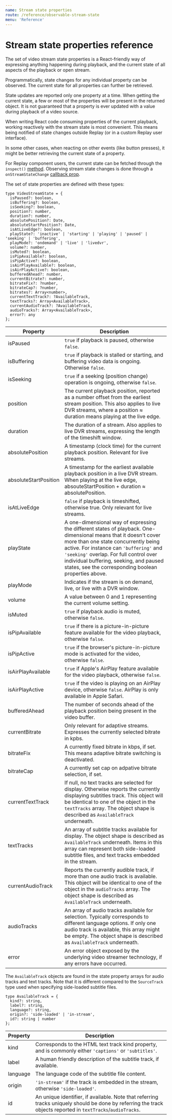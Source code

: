 ```yaml
---
name: Stream state properties
route: /reference/observable-stream-state
menu: 'Reference'
---
```


# Stream state properties reference

The set of video stream state properties is a React-friendly way of expressing anything happening during playback, and the current state of all aspects of the playback or open stream.

Programmatically, state changes for any individual property can be observed. The current state for all properties can further be retrieved.

State updates are reported only one property at a time. When getting the current state, a few or most of the properties will be present in the returned object. It is not guaranteed that a property is ever updated with a value during playback of a video source.

When writing React code consuming properties of the current playback, working reactively with the stream state is most convenient. This means being notified of state changes outside Replay (or in a custom Replay user interface).

In some other cases, when reacting on other events (like button presses), it might be better retrieving the current state of a property.

For Replay component users, the current state can be fetched through the `inspect()` [method](/replay/api#methods-available-through-onplaybackactionsready). Observing stream state changes is done through a `onStreamStateChange` [callback prop](/replay/api#callback-props).

The set of state properties are defined with these types:

```
type VideoStreamState = {
  isPaused?: boolean,
  isBuffering?: boolean,
  isSeeking?: boolean,
  position?: number,
  duration?: number,
  absolutePosition?: Date,
  absoluteStartPosition?: Date,
  isAtLiveEdge?: boolean,
  playState?: 'inactive' | 'starting' | 'playing' | 'paused' | 'seeking' | 'buffering',
  playMode?: 'ondemand' | 'live' | 'livedvr',
  volume?: number,
  isMuted?: boolean,
  isPipAvailable?: boolean,
  isPipActive?: boolean,
  isAirPlayAvailable?: boolean,
  isAirPlayActive?: boolean,
  bufferedAhead?: number,
  currentBitrate?: number,
  bitrateFix?: ?number,
  bitrateCap?: ?number,
  bitrates?: Array<number>,
  currentTextTrack?: ?AvailableTrack,
  textTracks?: Array<AvailableTrack>,
  currentAudioTrack?: ?AvailableTrack,
  audioTracks?: Array<AvailableTrack>,
  error?: any
};
```

| Property | Description |
|----------|-------------|
| isPaused | `true` if playback is paused, otherwise `false`. |
| isBuffering | `true` if playback is stalled or starting, and buffering video data is ongoing. Otherwise `false`. |
| isSeeking | `true` if a seeking (position change) operation is ongoing, otherwise `false`. |
| position | The current playback position, reported as a number offset from the earliest stream position. This also applies to live DVR streams, where a position ≈ duration means playing at the live edge. |
| duration | The duration of a stream. Also applies to live DVR streams, expressing the length of the timeshift window. |
| absolutePosition | A timestamp (clock time) for the current playback position. Relevant for live streams. |
| absoluteStartPosition | A timestamp for the earliest available playback position in a live DVR stream. When playing at the live edge, absouteStartPosition + duration ≈ absolutePosition. |
| isAtLiveEdge | `false` if playback is timeshifted, otherwise true. Only relevant for live streams. |
| playState | A one-dimensional way of expressing the different states of playback. One-dimensional means that it doesn't cover more than one state concurrently being active. For instance can `'buffering'` and `'seeking'` overlap. For full control over individual buffering, seeking, and paused states, see the corresponding boolean properties above. |
| playMode | Indicates if the stream is on demand, live, or live with a DVR window. |
| volume | A value between 0 and 1 representing the current volume setting. |
| isMuted | `true` if playback audio is muted, otherwise `false`. |
| isPipAvailable | `true` if there is a picture-in-picture feature available for the video playback, otherwise `false`. |
| isPipActive | `true` if the browser's picture-in-picture mode is activated for the video, otherwise `false`. |
| isAirPlayAvailable | `true` if Apple's AirPlay feature available for the video playback, otherwise `false`. |
| isAirPlayActive | `true` if the video is playing on an AirPlay device, otherwise `false`. AirPlay is only available in Apple Safari. |
| bufferedAhead | The number of seconds ahead of the playback position being present in the video buffer. |
| currentBitrate | Only relevant for adaptive streams. Expresses the currently selected bitrate in kpbs. |
| bitrateFix | A currently fixed bitrate in kbps, if set. This means adaptive bitrate switching is deactivated. |
| bitrateCap | A currently set cap on adpative bitrate selection, if set. |
| currentTextTrack | If null, no text tracks are selected for display. Otherwise reports the currently displaying subtitles track. This object will be identical to one of the object in the `textTracks` array. The object shape is described as `AvailableTrack` underneath. |
| textTracks | An array of subtitle tracks available for display. The object shape is described as `AvailableTrack` underneath. Items in this array can represent both side-loaded subtitle files, and text tracks embedded in the stream. |
| currentAudioTrack | Reports the currently audible track, if more than one audio track is available. This object will be identical to one of the object in the `audioTracks` array. The object shape is described as `AvailableTrack` underneath. |
| audioTracks | An array of audio tracks available for selection. Typically corresponds to different language options. If only one audio track is available, this array might be empty. The object shape is described as `AvailableTrack` underneath. |
| error | An error object exposed by the underlying video streamer technology, if any errors have occurred. |


The `AvailableTrack` objects are found in the state property arrays for audio tracks and text tracks. Note that it is different compared to the `SourceTrack` type used when specifying side-loaded subtitle files.

```
type AvailableTrack = {
  kind?: string,
  label?: string,
  language?: string,
  origin?: 'side-loaded' | 'in-stream',
  id?: string | number
};
```

| Property | Description |
|----------|-------------|
| kind | Corresponds to the HTML text track kind property, and is commonly either `'captions'` or `'subtitles'`. |
| label | A human friendly description of the subtitle track, if available. |
| language | The language code of the subtitle file content. |
| origin | `'in-stream'` if the track is embedded in the stream, otherwise `'side-loaded'`. |
| id | An unique identifier, if available. Note that referring tracks uniquely should be done by referring the track objects reported in `textTracks`/`audioTracks`. |